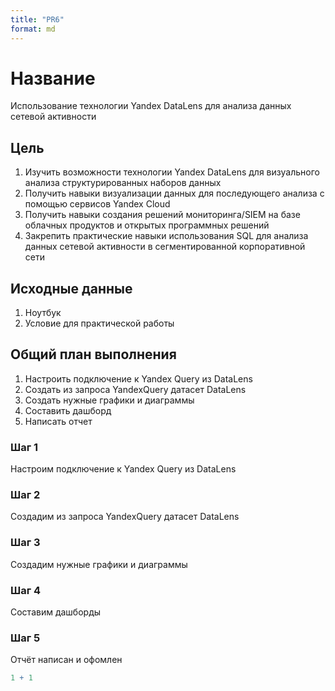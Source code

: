 ```yaml
---
title: "PR6"
format: md
---
```


# Название

Использование технологии Yandex DataLens для анализа данных сетевой активности

## Цель

1. Изучить возможности технологии Yandex DataLens для визуального анализа структурированных наборов данных
2. Получить навыки визуализации данных для последующего анализа с помощью сервисов Yandex Cloud
3. Получить навыки создания решений мониторинга/SIEM на базе облачных продуктов и открытых программных решений
4. Закрепить практические навыки использования SQL для анализа данных сетевой активности в сегментированной корпоративной сети

## Исходные данные

1.  Ноутбук
2.  Условие для практической работы

## Общий план выполнения

1. Настроить подключение к Yandex Query из DataLens
2. Создать из запроса YandexQuery датасет DataLens
3. Создать нужные графики и диаграммы
4. Составить дашборд
5. Написать отчет

### Шаг 1

Настроим подключение к Yandex Query из DataLens

### Шаг 2

Создадим из запроса YandexQuery датасет DataLens

### Шаг 3

Создадим нужные графики и диаграммы

### Шаг 4

Составим дашборды

### Шаг 5

Отчёт написан и офомлен 

```r
1 + 1
```